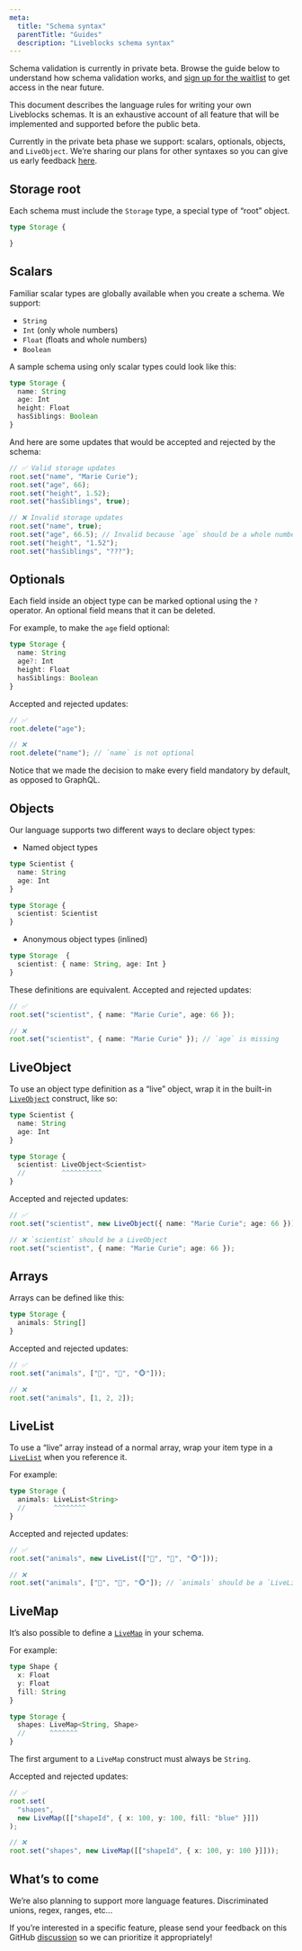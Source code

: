 ```yaml
---
meta:
  title: "Schema syntax"
  parentTitle: "Guides"
  description: "Liveblocks schema syntax"
---
```


<Banner title="Private beta">

Schema validation is currently in private beta. Browse the guide below to
understand how schema validation works, and
[sign up for the waitlist](https://docs.google.com/forms/d/197IrpiyeqlJo9xOCOfzwdcwBIk6nisk9pToJe3st3Ng/viewform)
to get access in the near future.

</Banner>

This document describes the language rules for writing your own Liveblocks
schemas. It is an exhaustive account of all feature that will be implemented and
supported before the public beta.

Currently in the private beta phase we support: scalars, optionals, objects, and
`LiveObject`. We’re sharing our plans for other syntaxes so you can give us
early feedback [here](https://github.com/liveblocks/liveblocks/discussions/674).

## Storage root

Each schema must include the `Storage` type, a special type of “root” object.

```ts
type Storage {

}
```

## Scalars

Familiar scalar types are globally available when you create a schema. We
support:

- `String`
- `Int` (only whole numbers)
- `Float` (floats and whole numbers)
- `Boolean`

A sample schema using only scalar types could look like this:

```ts
type Storage {
  name: String
  age: Int
  height: Float
  hasSiblings: Boolean
}
```

And here are some updates that would be accepted and rejected by the schema:

```ts
// ✅ Valid storage updates
root.set("name", "Marie Curie");
root.set("age", 66);
root.set("height", 1.52);
root.set("hasSiblings", true);

// ❌ Invalid storage updates
root.set("name", true);
root.set("age", 66.5); // Invalid because `age` should be a whole number
root.set("height", "1.52");
root.set("hasSiblings", "???");
```

## Optionals

Each field inside an object type can be marked optional using the `?` operator.
An optional field means that it can be deleted.

For example, to make the `age` field optional:

```ts highlight="3"
type Storage {
  name: String
  age?: Int
  height: Float
  hasSiblings: Boolean
}
```

Accepted and rejected updates:

```ts
// ✅
root.delete("age");

// ❌
root.delete("name"); // `name` is not optional
```

<Banner title="Comparison with GraphQL">
  Notice that we made the decision to make every field mandatory by default, as
  opposed to GraphQL.
</Banner>

## Objects

Our language supports two different ways to declare object types:

- Named object types

```ts
type Scientist {
  name: String
  age: Int
}

type Storage {
  scientist: Scientist
}
```

- Anonymous object types (inlined)

```ts
type Storage  {
  scientist: { name: String, age: Int }
}
```

These definitions are equivalent. Accepted and rejected updates:

```ts
// ✅
root.set("scientist", { name: "Marie Curie", age: 66 });

// ❌
root.set("scientist", { name: "Marie Curie" }); // `age` is missing
```

## LiveObject

To use an object type definition as a “live” object, wrap it in the built-in
[`LiveObject`](/docs/api-reference/liveblocks-client#LiveObject) construct, like
so:

```ts
type Scientist {
  name: String
  age: Int
}

type Storage {
  scientist: LiveObject<Scientist>
  //         ^^^^^^^^^^
}
```

Accepted and rejected updates:

```ts
// ✅
root.set("scientist", new LiveObject({ name: "Marie Curie"; age: 66 }));

// ❌ `scientist` should be a LiveObject
root.set("scientist", { name: "Marie Curie"; age: 66 });
```

## Arrays

Arrays can be defined like this:

```ts
type Storage {
  animals: String[]
}
```

Accepted and rejected updates:

```ts
// ✅
root.set("animals", ["🦁", "🦊", "🐵"]));

// ❌
root.set("animals", [1, 2, 2]);
```

## LiveList

To use a “live” array instead of a normal array, wrap your item type in a
[`LiveList`](/docs/api-reference/liveblocks-client#LiveList) when you reference
it.

For example:

```ts
type Storage {
  animals: LiveList<String>
  //       ^^^^^^^^
}
```

Accepted and rejected updates:

```ts
// ✅
root.set("animals", new LiveList(["🦁", "🦊", "🐵"]));

// ❌
root.set("animals", ["🦁", "🦊", "🐵"]); // `animals` should be a `LiveList`
```

## LiveMap

It’s also possible to define a
[`LiveMap`](/docs/api-reference/liveblocks-client#LiveMap) in your schema.

For example:

```ts
type Shape {
  x: Float
  y: Float
  fill: String
}

type Storage {
  shapes: LiveMap<String, Shape>
  //      ^^^^^^^
}
```

The first argument to a `LiveMap` construct must always be `String`.

Accepted and rejected updates:

```ts
// ✅
root.set(
  "shapes",
  new LiveMap([["shapeId", { x: 100, y: 100, fill: "blue" }]])
);

// ❌
root.set("shapes", new LiveMap([["shapeId", { x: 100, y: 100 }]]));
```

## What’s to come

We’re also planning to support more language features. Discriminated unions,
regex, ranges, etc...

If you’re interested in a specific feature, please send your feedback on this
GitHub [discussion](https://github.com/liveblocks/liveblocks/discussions/674) so
we can prioritize it appropriately!
